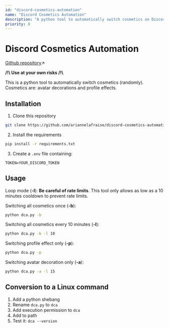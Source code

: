 ```yaml
---
id: "discord-cosmetics-automation"
name: "Discord Cosmetics Automation"
description: "A python tool to automatically switch cosmetics on Discord."
priority: 8
---
```

# Discord Cosmetics Automation

[Github repository](https://github.com/ariannelafraise/discord-cosmetics-automation)↗

**/!\ Use at your own risks /!\\**

This is a python tool to automatically switch cosmetics (randomly). Cosmetics are: avatar decorations and profile effects.

## Installation
1. Clone this repository
```sh
git clone https://github.com/ariannelafraise/discord-cosmetics-automation.git
```
2. Install the requirements
```sh
pip install -r requirements.txt
```
3. Create a `.env` file containing:
```env
TOKEN=YOUR_DISCORD_TOKEN
```

## Usage
Loop mode (**-l**): **Be careful of rate limits**. This tool only allows as low as a 10 minutes cooldown to prevent rate limits.

Switching all cosmetics once (**-b**):
```sh
python dca.py -b
```
Switching all cosmetics every 10 minutes (**-l**):
```sh
python dca.py -b -l 10
```
Switching profile effect only (**-p**):
```sh
python dca.py -p
```
Switching avatar decoration only (**-a**):
```sh
python dca.py -a -l 15
```

## Conversion to a Linux command
1. Add a python shebang
2. Rename `dca.py` to `dca`
3. Add execution permission to `dca`
4. Add to path
5. Test it: `dca --version`